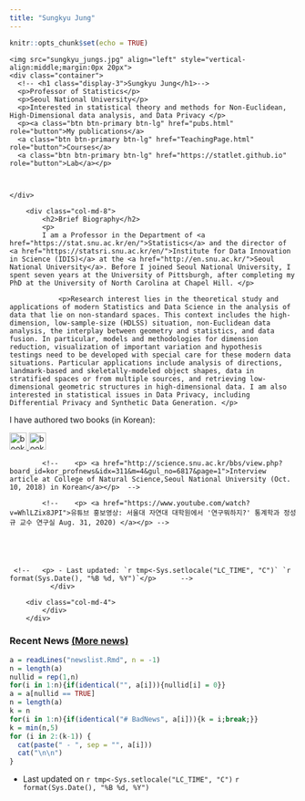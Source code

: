 ```yaml
---
title: "Sungkyu Jung"
---
```


```r
knitr::opts_chunk$set(echo = TRUE)
```


<!--html_preserve-->
<style type="text/css">
.main-container {
  max-width: 100%;
  margin-left: auto;
  margin-right: auto;
}
</style>

 

<div class="jumbotron">
    <img src="sungkyu_jungs.jpg" align="left" style="vertical-align:middle;margin:0px 20px">
    <div class="container">
      <!-- <h1 class="display-3">Sungkyu Jung</h1>--> 
      <p>Professor of Statistics</p>
      <p>Seoul National University</p>
      <p>Interested in statistical theory and methods for Non-Euclidean, High-Dimensional data analysis, and Data Privacy </p>
      <p><a class="btn btn-primary btn-lg" href="pubs.html" role="button">My publications</a>
      <a class="btn btn-primary btn-lg" href="TeachingPage.html" role="button">Courses</a>
      <a class="btn btn-primary btn-lg" href="https://statlet.github.io" role="button">Lab</a></p>
     
      
      
    </div>
    
    
    
    
</div>



<div class="container">
   <div class="row">
        <div class="col-md-8">
        	<h2>Brief Biography</h2>
          	<p> 
          	I am a Professor in the Department of <a href="https://stat.snu.ac.kr/en/">Statistics</a> and the director of <a href="https://statsri.snu.ac.kr/en/">Institute for Data Innovation in Science (IDIS)</a> at the <a href="http://en.snu.ac.kr/">Seoul National University</a>. Before I joined Seoul National University, I spent seven years at the University of Pittsburgh, after completing my PhD at the University of North Carolina at Chapel Hill. </p>
          	
          		<p>Research interest lies in the theoretical study and applications of modern Statistics and Data Science in the analysis of data that lie on non-standard spaces. This context includes the high-dimension, low-sample-size (HDLSS) situation, non-Euclidean data analysis, the interplay between geometry and statistics, and data fusion. In particular, models and methodologies for dimension reduction, visualization of important variation and hypothesis testings need to be developed with special care for these modern data situations. Particular applications include analysis of directions, landmark-based and skeletally-modeled object shapes, data in stratified spaces or from multiple sources, and retrieving low-dimensional geometric structures in high-dimensional data. I am also interested in statistical issues in Data Privacy, including Differential Privacy and Synthetic Data Generation. </p>
 
<p> I have authored two books (in Korean): 

<a href="books.html#dataliteracy">
  <img src="pictures/dataliteracy_bookcover_sm.jpg" alt="book art" height="30"/>
</a>
<a href="books.html#npbook">
  <img src="pictures/npbook_cover.jpg" alt="book art" height="30"/>
</a></p>

          	<!--	<p> <a href="http://science.snu.ac.kr/bbs/view.php?board_id=kor_profnews&idx=311&m=4&gul_no=6817&page=1">Interview article at College of Natural Science,Seoul National University (Oct. 10, 2018) in Korean</a></p>  -->
          		
          	<!--	<p> <a href="https://www.youtube.com/watch?v=WhlLZix8JPI">유튜브 홍보영상: 서울대 자연대 대학원에서 '연구뭐하지?' 통계학과 정성규 교수 연구실 Aug. 31, 2020) </a></p> -->
          	 
         


          		
     <!--   <p> - Last updated: `r tmp<-Sys.setlocale("LC_TIME", "C")` `r format(Sys.Date(), "%B %d, %Y")`</p>  	-->
			  </div>

        <div class="col-md-4">
   			</div>
		</div>
</div>
<!--/html_preserve-->

<!-- - Last updated: `r tmp<-Sys.setlocale("LC_TIME", "C")` `r format(Sys.Date(), "%B %d, %Y")`-->


<div class="container">
   <div class="row">
### Recent News [(More news)](news.html)

```r
a = readLines("newslist.Rmd", n = -1)
n = length(a)
nullid = rep(1,n)
for(i in 1:n){if(identical("", a[i])){nullid[i] = 0}}
a = a[nullid == TRUE] 
n = length(a)
k = n
for(i in 1:n){if(identical("# BadNews", a[i])){k = i;break;}}
k = min(n,5)
for (i in 2:(k-1)) { 
  cat(paste(" - ", sep = "", a[i]))
  cat("\n\n")
}
```

- Last updated on `r tmp<-Sys.setlocale("LC_TIME", "C")` `r format(Sys.Date(), "%B %d, %Y")`        

</div>
</div>